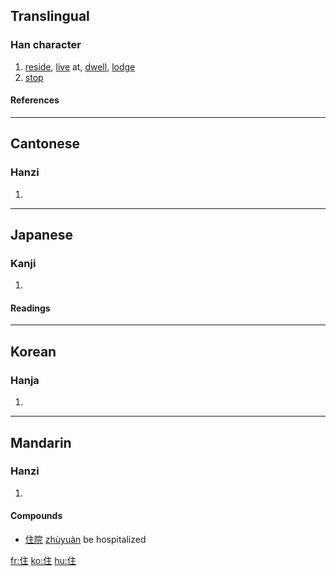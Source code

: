 ==Translingual==
===Han character===
{{Han char|rn=9|rad=人|as=05|sn=7|four=2021<sub>4</sub>|canj=人卜土 (OYG)}}
# [[reside]], [[live]] at, [[dwell]], [[lodge]]
# [[stop]]
====References====
{{Han ref|kx=0098.090|dkj=00505|dj=0207.020|hdz=10137.090|uh=4F4F|ud=20303|bh=A6ED|bd=42733}}
----
==Cantonese==
===Hanzi===
{{yue-hanzi|jyut=|y=jyu6}}
# {{defn|Cantonese}}
----
==Japanese==
===Kanji===
{{ja-kanji|grade=3|rs=人05}}
# {{defn|Japanese}} 
====Readings====
{{ja-readings|on=[[じゅう]] (jū)|kun=[[すむ]] (sumu), [[とどまる]] (todomaru), [[やむ]] (yamu)}}
----
==Korean==
===Hanja===
{{ko-hanja|hangeul=주|rv=ju|mr=chu}}
# {{defn|Korean}}
----
==Mandarin==
===Hanzi===
{{cmn-hanzi|pin=[[zhù]] (zhu4)|wg=chu<sup>4</sup>}}
# {{defn|Mandarin}}

====Compounds====
*[[住院]] [[zhùyuàn]] be hospitalized
[[fr:住]]
[[ko:住]]
[[hu:住]]